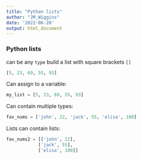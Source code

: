 ```yaml
---
title: "Python lists"
author: "JM_Wiggins"
date: '2022-06-20'
output: html_document
---
```


### Python lists  
can be any `type`
build a list with square brackets `[]`
```python
[5, 23, 69, 55, 93]
```
  
Can assign to a variable:
```python
my_list = [5, 23, 69, 55, 93]
```
  
Can contain multiple types:
```python
fav_nums = ['john', 22, 'jack', 55, 'elisa', 100]
```
  
Lists can contain lists:
```python
fav_nums2 = [['john', 22],
            ['jack', 55], 
            ['elisa', 100]]
```


